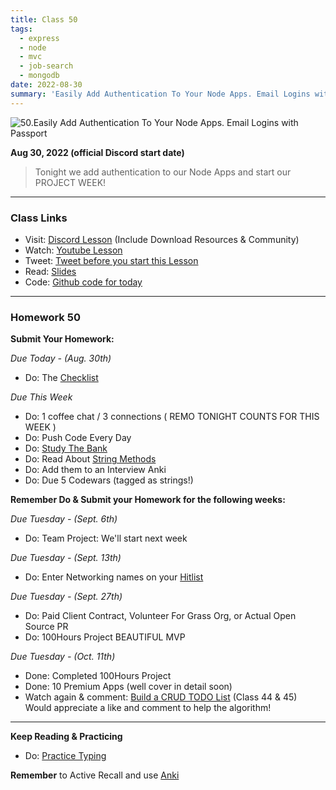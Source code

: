 ```yaml
---
title: Class 50
tags:
  - express
  - node
  - mvc
  - job-search
  - mongodb
date: 2022-08-30
summary: 'Easily Add Authentication To Your Node Apps. Email Logins with Passport'
---
```


![50.Easily Add Authentication To Your Node Apps. Email Logins with Passport](https://cdn.hashnode.com/res/hashnode/image/upload/v1676729205568/vchIL0VjB.png?auto=compress)

**Aug 30, 2022 (official Discord start date)**

> Tonight we add authentication to our Node Apps and start our PROJECT WEEK!

<hr />

### Class Links

- Visit: [Discord Lesson](https://discord.com/channels/735923219315425401/738891289071714388/1014286828255334420) (Include Download Resources & Community)
- Watch: [Youtube Lesson](https://youtu.be/z5UgtXOxEEk)
- Tweet: [Tweet before you start this Lesson](https://twitter.com/leonnoel/status/1564727546385555456)
- Read: [Slides](https://slides.com/leonnoel/100devs2-auth-project-night)
- Code: [Github code for today](https://github.com/100devs/todo-mvc-auth-local)

<hr />

### Homework 50

**Submit Your Homework:**

_Due Today - (Aug. 30th)_

- Do: The [Checklist](https://docs.google.com/document/d/1L2vTX3qvLhoGHeG5cVD2ljCfRGr1uJ_Gf-hNZj9KzTg)

_Due This Week_

- Do: 1 coffee chat / 3 connections ( REMO TONIGHT COUNTS FOR THIS WEEK )
- Do: Push Code Every Day
- Do: [Study The Bank](https://docs.google.com/document/d/1p7DhCsLOMMybYfePWLlD1-_8KU20zkBoArH4pnW1o3c)
- Do: Read About [String Methods](https://levelup.gitconnected.com/essential-javascript-string-methods-f1841dad1961)
- Do: Add them to an Interview Anki
- Do: Due 5 Codewars (tagged as strings!)

**Remember Do & Submit your Homework for the following weeks:**

_Due Tuesday - (Sept. 6th)_

- Do: Team Project: We'll start next week

_Due Tuesday - (Sept. 13th)_

- Do: Enter Networking names on your [Hitlist](https://docs.google.com/spreadsheets/d/1Be-6gYvrfi8l-M0RnObzdysRIG7N7Yyu6rIF0OHw0Q4/edit?usp=sharing)

_Due Tuesday - (Sept. 27th)_

- Do: Paid Client Contract, Volunteer For Grass Org, or Actual Open Source PR
- Do: 100Hours Project BEAUTIFUL MVP

_Due Tuesday - (Oct. 11th)_

- Done: Completed 100Hours Project
- Done: 10 Premium Apps (well cover in detail soon)
- Watch again & comment: [Build a CRUD TODO List](https://youtu.be/jZ-kmmgi_d0) (Class 44 & 45) <br /> Would appreciate a like and comment to help the algorithm!

<hr />

**Keep Reading & Practicing**

- Do: [Practice Typing](https://www.keybr.com/)

**Remember** to Active Recall and use [Anki](https://apps.ankiweb.net/)
